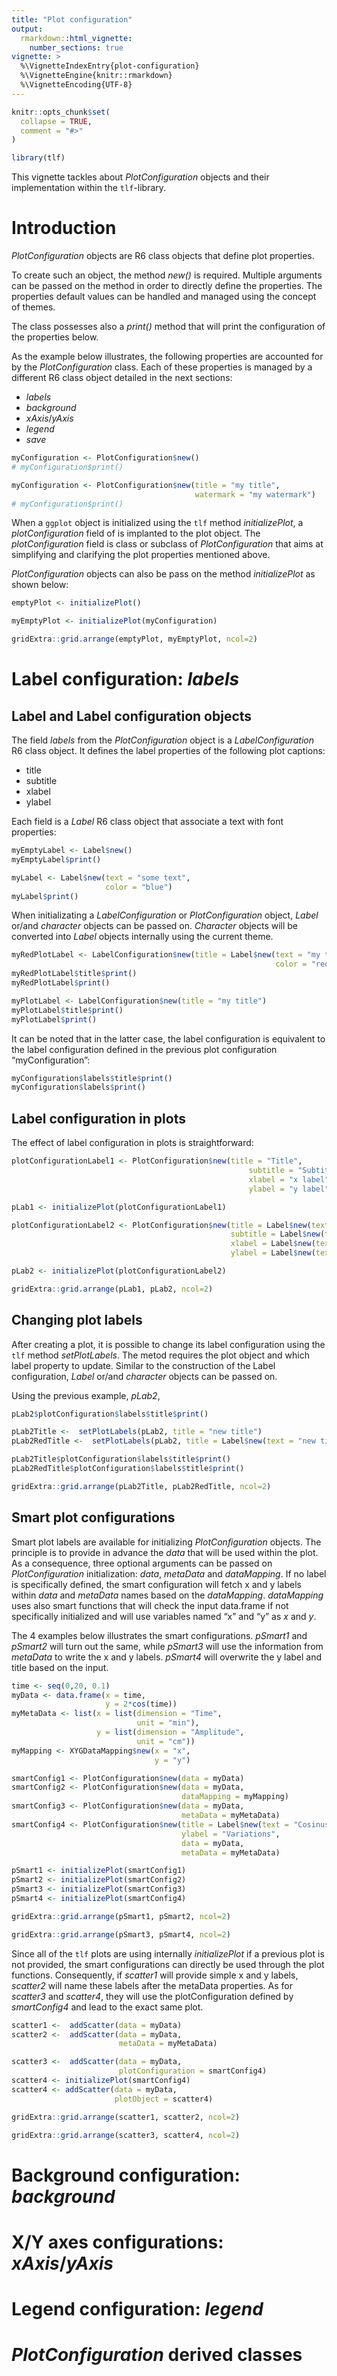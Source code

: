 ```yaml
---
title: "Plot configuration"
output: 
  rmarkdown::html_vignette:
    number_sections: true
vignette: >
  %\VignetteIndexEntry{plot-configuration}
  %\VignetteEngine{knitr::rmarkdown}
  %\VignetteEncoding{UTF-8}
---
```


```r
knitr::opts_chunk$set(
  collapse = TRUE,
  comment = "#>"
)
```

```r
library(tlf)
```


This vignette tackles about *PlotConfiguration* objects and their implementation within the `tlf`-library.

# Introduction

*PlotConfiguration* objects are R6 class objects that define plot properties. 

To create such an object, the method *new()* is required. 
Multiple arguments can be passed on the method in order to directly define the properties. 
The properties default values can be handled and managed using the concept of themes.

The class possesses also a *print()* method that will print the configuration of the properties below.

As the example below illustrates, the following properties are accounted for by the *PlotConfiguration* class. 
Each of these properties is managed by a different R6 class object detailed in the next sections:

- *labels*
- *background*
- *xAxis*/*yAxis*
- *legend*
- *save*

```r
myConfiguration <- PlotConfiguration$new()
# myConfiguration$print()

myConfiguration <- PlotConfiguration$new(title = "my title",
                                         watermark = "my watermark")
# myConfiguration$print()
```

When a `ggplot` object is initialized using the `tlf` method *initializePlot*, a *plotConfiguration* field of is implanted to the plot object.
The *plotConfiguration* field is class or subclass of *PlotConfiguration* that aims at simplifying and clarifying the plot properties mentioned above.

*PlotConfiguration* objects can also be pass on the method *initializePlot* as shown below:

```r
emptyPlot <- initializePlot()

myEmptyPlot <- initializePlot(myConfiguration)
```
```r
gridExtra::grid.arrange(emptyPlot, myEmptyPlot, ncol=2)
```

# Label configuration: *labels*

## Label and Label configuration objects

The field *labels* from the *PlotConfiguration* object is a *LabelConfiguration* R6 class object.
It defines the label properties of the following plot captions:

- title
- subtitle
- xlabel
- ylabel

Each field is a *Label* R6 class object that associate a text with font properties:
```r
myEmptyLabel <- Label$new()
myEmptyLabel$print()

myLabel <- Label$new(text = "some text",
                     color = "blue")
myLabel$print()
```

When initializating a *LabelConfiguration* or *PlotConfiguration* object, *Label* or/and *character* objects can be passed on.
*Character* objects will be converted into *Label* objects internally using the current theme.

```r
myRedPlotLabel <- LabelConfiguration$new(title = Label$new(text = "my title", 
                                                           color = "red"))
myRedPlotLabel$title$print()
myRedPlotLabel$print()

myPlotLabel <- LabelConfiguration$new(title = "my title")
myPlotLabel$title$print()
myPlotLabel$print()
```

It can be noted that in the latter case, the label configuration is equivalent to the label configuration defined in the previous plot configuration "myConfiguration":

```r
myConfiguration$labels$title$print()
myConfiguration$labels$print()
```

## Label configuration in plots

The effect of label configuration in plots is straightforward:
```r
plotConfigurationLabel1 <- PlotConfiguration$new(title = "Title",
                                                     subtitle = "Subtitle",
                                                     xlabel = "x label",
                                                     ylabel = "y label")

pLab1 <- initializePlot(plotConfigurationLabel1)

plotConfigurationLabel2 <- PlotConfiguration$new(title = Label$new(text = "Title", size = 12, color = "deepskyblue4"),
                                                 subtitle = Label$new(text = "Subtitle", size = 11, color = "steelblue"),
                                                 xlabel = Label$new(text = "x label", size = 10, color = "dodgerblue2"),
                                                 ylabel = Label$new(text = "y label", size = 10, color = "dodgerblue2"))

pLab2 <- initializePlot(plotConfigurationLabel2)
```
```r
gridExtra::grid.arrange(pLab1, pLab2, ncol=2)
```

## Changing plot labels

After creating a plot, it is possible to change its label configuration using the `tlf` method *setPlotLabels*.
The metod requires the plot object and which label property to update.
Similar to the construction of the Label configuration, *Label* or/and *character* objects can be passed on.

Using the previous example, *pLab2*, 
```r
pLab2$plotConfiguration$labels$title$print()

pLab2Title <-  setPlotLabels(pLab2, title = "new title")
pLab2RedTitle <-  setPlotLabels(pLab2, title = Label$new(text = "new title", color = "red"))

pLab2Title$plotConfiguration$labels$title$print()
pLab2RedTitle$plotConfiguration$labels$title$print()
```
```r
gridExtra::grid.arrange(pLab2Title, pLab2RedTitle, ncol=2)
```


## Smart plot configurations

Smart plot labels are available for initializing *PlotConfiguration* objects. 
The principle is to provide in advance the *data* that will be used within the plot.
As a consequence, three optional arguments can be passed on *PlotConfiguration* initialization: *data*, *metaData* and *dataMapping*.
If no label is specifically defined, the smart configuration will fetch x and y labels within *data* and *metaData* names based on the *dataMapping*.
*dataMapping* uses also smart functions that will check the input data.frame if not specifically initialized and will use variables named "x" and "y" as *x* and *y*.

The 4 examples below illustrates the smart configurations. *pSmart1* and *pSmart2* will turn out the same, while *pSmart3* will use the information from *metaData* to write the x and y labels. *pSmart4* will overwrite the y label and title based on the input.
```r
time <- seq(0,20, 0.1)
myData <- data.frame(x = time,
                     y = 2*cos(time))
myMetaData <- list(x = list(dimension = "Time",
                            unit = "min"),
                   y = list(dimension = "Amplitude",
                            unit = "cm"))
myMapping <- XYGDataMapping$new(x = "x",
                                y = "y")

smartConfig1 <- PlotConfiguration$new(data = myData)
smartConfig2 <- PlotConfiguration$new(data = myData,
                                      dataMapping = myMapping)
smartConfig3 <- PlotConfiguration$new(data = myData,
                                      metaData = myMetaData)
smartConfig4 <- PlotConfiguration$new(title = Label$new(text = "Cosinus", size = 14),
                                      ylabel = "Variations",
                                      data = myData,
                                      metaData = myMetaData)

pSmart1 <- initializePlot(smartConfig1) 
pSmart2 <- initializePlot(smartConfig2) 
pSmart3 <- initializePlot(smartConfig3) 
pSmart4 <- initializePlot(smartConfig4) 
```

```r
gridExtra::grid.arrange(pSmart1, pSmart2, ncol=2)
```

```r
gridExtra::grid.arrange(pSmart3, pSmart4, ncol=2)
```

Since all of the `tlf` plots are using internally *initializePlot* if a previous plot is not provided, the smart configurations can directly be used through the plot functions. Consequently, if *scatter1* will provide simple x and y labels, *scatter2* will name these labels after the metaData properties.
As for *scatter3* and *scatter4*, they will use the plotConfiguration defined by *smartConfig4* and lead to the exact same plot.
```r
scatter1 <-  addScatter(data = myData)
scatter2 <-  addScatter(data = myData,
                        metaData = myMetaData)

scatter3 <-  addScatter(data = myData,
                        plotConfiguration = smartConfig4)
scatter4 <- initializePlot(smartConfig4)
scatter4 <- addScatter(data = myData,
                       plotObject = scatter4)
```

```r
gridExtra::grid.arrange(scatter1, scatter2, ncol=2)
```

```r
gridExtra::grid.arrange(scatter3, scatter4, ncol=2)
```

# Background configuration: *background*

# X/Y axes configurations: *xAxis*/*yAxis*

# Legend configuration: *legend*

# *PlotConfiguration* derived classes

